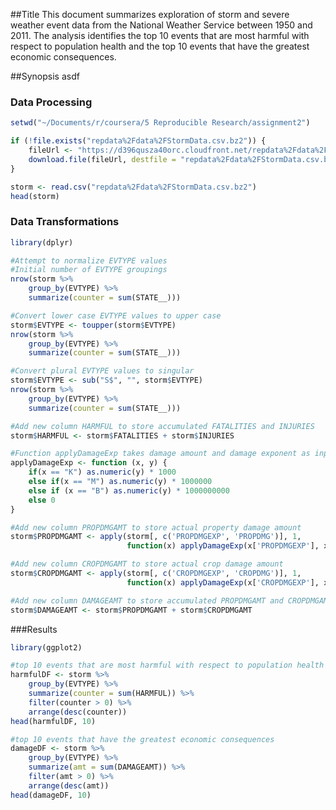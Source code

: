 ##Title
This document summarizes exploration of storm and severe weather event data from the National Weather Service 
between 1950 and 2011.  The analysis identifies the top 10 events that are most harmful with respect to population 
health and the top 10 events that have the greatest economic consequences.

##Synopsis
asdf

### Data Processing
```r
setwd("~/Documents/r/coursera/5 Reproducible Research/assignment2")

if (!file.exists("repdata%2Fdata%2FStormData.csv.bz2")) {
    fileUrl <- "https://d396qusza40orc.cloudfront.net/repdata%2Fdata%2FStormData.csv.bz2"
    download.file(fileUrl, destfile = "repdata%2Fdata%2FStormData.csv.bz2", method = "curl")
}

storm <- read.csv("repdata%2Fdata%2FStormData.csv.bz2")
head(storm)
```

### Data Transformations
```r
library(dplyr)

#Attempt to normalize EVTYPE values
#Initial number of EVTYPE groupings
nrow(storm %>%
    group_by(EVTYPE) %>%
    summarize(counter = sum(STATE__)))

#Convert lower case EVTYPE values to upper case 
storm$EVTYPE <- toupper(storm$EVTYPE)
nrow(storm %>%
    group_by(EVTYPE) %>%
    summarize(counter = sum(STATE__)))

#Convert plural EVTYPE values to singular
storm$EVTYPE <- sub("S$", "", storm$EVTYPE)
nrow(storm %>%
    group_by(EVTYPE) %>%
    summarize(counter = sum(STATE__)))

#Add new column HARMFUL to store accumulated FATALITIES and INJURIES
storm$HARMFUL <- storm$FATALITIES + storm$INJURIES

#Function applyDamageExp takes damage amount and damage exponent as input to determine actual damage amount
applyDamageExp <- function (x, y) {
    if(x == "K") as.numeric(y) * 1000
    else if(x == "M") as.numeric(y) * 1000000
    else if (x == "B") as.numeric(y) * 1000000000
    else 0
}

#Add new column PROPDMGAMT to store actual property damage amount
storm$PROPDMGAMT <- apply(storm[, c('PROPDMGEXP', 'PROPDMG')], 1, 
                          function(x) applyDamageExp(x['PROPDMGEXP'], x['PROPDMG']))

#Add new column CROPDMGAMT to store actual crop damage amount
storm$CROPDMGAMT <- apply(storm[, c('CROPDMGEXP', 'CROPDMG')], 1, 
                          function(x) applyDamageExp(x['CROPDMGEXP'], x['CROPDMG']))

#Add new column DAMAGEAMT to store accumulated PROPDMGAMT and CROPDMGAMT
storm$DAMAGEAMT <- storm$PROPDMGAMT + storm$CROPDMGAMT
```

###Results
```r
library(ggplot2)

#top 10 events that are most harmful with respect to population health
harmfulDF <- storm %>%
    group_by(EVTYPE) %>%
    summarize(counter = sum(HARMFUL)) %>%
    filter(counter > 0) %>%
    arrange(desc(counter))
head(harmfulDF, 10)

#top 10 events that have the greatest economic consequences
damageDF <- storm %>%
    group_by(EVTYPE) %>%
    summarize(amt = sum(DAMAGEAMT)) %>%
    filter(amt > 0) %>%
    arrange(desc(amt))
head(damageDF, 10)
```
